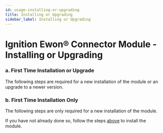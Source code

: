 ```yaml
---
id: usage-installing-or-upgrading
title: Installing or Upgrading
sidebar_label: Installing or Upgrading
---
```



# Ignition Ewon® Connector Module - Installing or Upgrading

### a. First Time Installation or Upgrade

The following steps are required for a new installation of the module or an upgrade to a newer version.

<InstallationOrUpgradePartial />

### b. First Time Installation Only

The following steps are only required for a new installation of the module.

If you have not already done so, follow the steps [above](#a-first-time-installation-or-upgrade) to install the module.

<FirstInstallationPartial />




